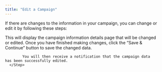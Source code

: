 ```yaml
---
title: "Edit a Campaign"
---
```


If there are changes to the information in your campaign, you can change or edit it by following these steps:

<Steps>
      <Step title="Click the 'Action' Button & Click 'Edit'">
            This will display the campaign information details page that will be changed or edited.
      </Step>
      <Step title="Click the “Save & Continue” Button ">
            Once you have finished making changes, click the “Save & Continue” button to save the changed data.

            You will then receive a notification that the campaign data has been successfully edited.
      </Step>
</Steps>